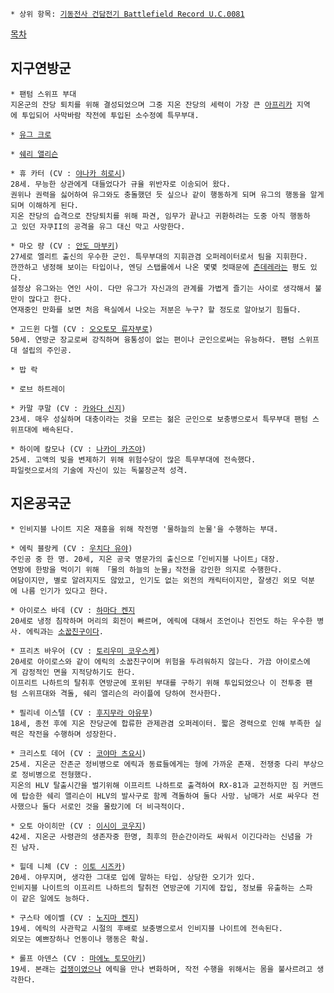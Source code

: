  * 상위 항목: [[기동전사 건담전기 Battlefield Record U.C.0081]]

[[목차]]


== 지구연방군 ==
 * 팬텀 스위프 부대
 지온군의 잔당 퇴치를 위해 결성되었으며 그중 지온 잔당의 세력이 가장 큰 [[아프리카]] 지역에 투입되어 사막바람 작전에 투입된 소수정예 특무부대.

 * [[유그 크로]]

 * [[쉐리 앨리슨]]

 * 휴 카터 (CV : [[야나카 히로시]])
 28세. 무능한 상관에게 대들었다가 규율 위반자로 이송되어 왔다.
 권위나 권력을 싫어하여 유그와도 충돌했던 듯 싶으나 같이 행동하게 되며 유그의 행동을 알게되며 이해하게 된다.
 지온 잔당의 습격으로 잔당퇴치를 위해 파견, 임무가 끝나고 귀환하려는 도중 아직 행동하고 있던 자쿠II의 공격을 유그 대신 막고 사망한다.

 * 마오 량 (CV : [[안도 마부키]])
 27세로 엘리트 출신의 우수한 군인. 특무부대의 지휘관겸 오퍼레이터로서 팀을 지휘한다.
 깐깐하고 냉정해 보이는 타입이나, 엔딩 스탭롤에서 나온 몇몇 컷때문에 [[츤데레]]라는 평도 있다.
 설정상 유그와는 연인 사이. 다만 유그가 자신과의 관계를 가볍게 즐기는 사이로 생각해서 불만이 많다고 한다.
 연재중인 만화를 보면 처음 욕실에서 나오는 저분은 누구? 할 정도로 알아보기 힘들다.

 * 고드윈 다렐 (CV : [[오오토모 류자부로]])
 50세. 연방군 장교로써 강직하며 융통성이 없는 편이나 군인으로써는 유능하다. 팬텀 스위프대 설립의 주인공.

 * 밥 락

 * 로브 하트레이

 * 카말 쿠말 (CV : [[카와다 신지]])
 23세. 매우 성실하며 대충이라는 것을 모르는 젊은 군인으로 보충병으로서 특무부대 팬텀 스위프대에 배속된다.

 * 하이메 칼모나 (CV : [[나카이 카즈야]])
 25세. 고액의 빚을 변제하기 위해 위험수당이 많은 특무부대에 전속했다.
 파일럿으로서의 기술에 자신이 있는 독불장군적 성격.


== 지온공국군 ==
 * 인비지블 나이트 지온 재흥을 위해 작전명 '물하늘의 눈물'을 수행하는 부대.

 * 에릭 블랑케 (CV : [[우치다 유야]])
 주인공 중 한 명. 20세, 지온 공국 명문가의 출신으로「인비지블 나이트」대장.
 연방에 한방을 먹이기 위해 「물의 하늘의 눈물」작전을 강인한 의지로 수행한다.
 여담이지만, 별로 알려지지도 않았고, 인기도 없는 외전의 캐릭터이지만, 잘생긴 외모 덕분에 나름 인기가 있다고 한다.

 * 아이로스 바데 (CV : [[하마다 켄지]]
 20세로 냉정 침작하며 머리의 회전이 빠르며, 에릭에 대해서 조언이나 진언도 하는 우수한 병사. 에릭과는 [[소꿉친구]]이다.

 * 프리츠 바우어 (CV : [[토리우미 코우스케]])
 20세로 아이로스와 같이 에릭의 소꿉친구이며 위험을 두려워하지 않는다. 가끔 아이로스에게 감정적인 면을 지적당하기도 한다.
 이프리트 나하트의 탈취후 연방군에 포위된 부대를 구하기 위해 투입되었으나 이 전투중 팬텀 스위프대와 격돌, 쉐리 앨리슨의 라이플에 당하여 전사한다.

 * 필리네 이스텔 (CV : [[후지무라 아유무]])
 18세, 종전 후에 지온 잔당군에 합류한 관제관겸 오퍼레이터. 짧은 경력으로 인해 부족한 실력은 작전을 수행하며 성장한다.

 * 크리스토 데어 (CV : [[코야마 츠요시]])
 25세. 지온군 잔존군 정비병으로 에릭과 동료들에게는 형에 가까운 존재. 전쟁중 다리 부상으로 정비병으로 전형했다.
 지온의 HLV 탈출시간을 벌기위해 이프리트 나하트로 출격하여 RX-81과 교전하지만 짐 커맨드에 탑승한 쉐리 앨리슨이 HLV의 발사구로 함께 격돌하여 둘다 사망. 남매가 서로 싸우다 전사했으나 둘다 서로인 것을 몰랐기에 더 비극적이다.

 * 오토 아이히만 (CV : [[이시이 코우지]])
 42세. 지온군 사령관의 생존자중 한명, 최후의 한순간이라도 싸워서 이긴다라는 신념을 가진 남자.

 * 힐데 니체 (CV : [[이토 시즈카]])
 20세. 야무지며, 생각한 그대로 입에 말하는 타입. 상당한 오기가 있다.
 인비지블 나이트의 이프리트 나하트의 탈취전 연방군에 기지에 잡입, 정보를 유출하는 스파이 같은 일에도 능하다.

 * 구스타 에이벨 (CV : [[노지마 켄지]])
 19세. 에릭의 사관학교 시절의 후배로 보충병으로서 인비지블 나이트에 전속된다.
 외모는 예쁘장하나 언동이나 행동은 확실.

 * 롤프 아덴스 (CV : [[마에노 토모아키]])
 19세. 본래는 [[겁쟁이]]였으나 에릭을 만나 변화하며, 작전 수행을 위해서는 몸을 불사르려고 생각한다.

